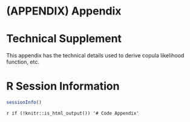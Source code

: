 
# (APPENDIX) Appendix {-}

# Technical Supplement

This appendix has the technical details used to derive copula likelihood function, etc.

# R Session Information

```{r, echo=FALSE}
sessionInfo()
```

<!-- Code appendix if knitting to pdf -->
`r if (!knitr::is_html_output()) '# Code Appendix'` 

```{r, ref.label='gumbel-cop', echo=!knitr::is_html_output(), eval=FALSE}
```

```{r, ref.label='norm-cop-ex', echo=!knitr::is_html_output(), eval=FALSE}
```
